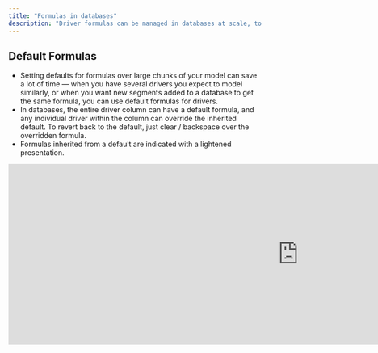 ```yaml
---
title: "Formulas in databases"
description: "Driver formulas can be managed in databases at scale, to make dimensional modeling more powerful."
---
```


## Default Formulas

- Setting defaults for formulas over large chunks of your model can save a lot of time — when you have several drivers you expect to model similarly, or when you want new segments added to a database to get the same formula, you can use default formulas for drivers.
- In databases, the entire driver column can have a default formula, and any individual driver within the column can override the inherited default. To revert back to the default, just clear / backspace over the overridden formula.
- Formulas inherited from a default are indicated with a lightened presentation.

<iframe width="1148" height="358" src="https://documentation.runwaydev.com/videos/Default-Formulas-Demo.mp4" title="YouTube video player" frameborder="0" allow="accelerometer; autoplay; clipboard-write; encrypted-media; gyroscope; picture-in-picture" allowfullscreen />

<video muted autoplay="true" loop playsinline="true" class src="https://documentation.runwaydev.com/videos/Default-Formulas-Demo.mp4" />

## Formula inheritance

- In order to make modeling at scale simple, as well as easy to override when needed, Runway applies smart defaults to fill in missing formulas when needed.
- In the formula editor, hovering will indicate where the formula is being inherited from.
- There’s a simple set of rules that dictates how driver formula inheritance and overrides work.

**Actuals formula** inheritance hierarchy:

1. Explicitly set **actuals formula** for the driver
2. Default actuals formula set for the **database column** the driver belongs to
3. Driver's **forecast formula** (if no actuals formula is set)

**Forecast formula** inheritance hierarchy:

1. Explicitly set **forecast formula** for the driver
2. Default forecast formula set for the **database column** the driver belongs to
3. Global default formula: `self * last month`

For example, if only the forecast formula on the column is set, all drivers in the column will inherit that same formula.

<Tip>
  Tip: When building chains of math / logic in databases, the timeseries view for databases is a great way to see how formulas chain together. You can see all the default formulas side-by-side, and edit them by clicking the **_ƒ_** for each driver to see how it impacts. \
  \
  You can find the timeseries view under **Customize \> View as \> Timeseries**\
  \
  ![images/databases/database-timeseries.png](/images/databases/database-timeseries.png)
</Tip>

## Dynamic Defaults for consistent modeling logic

<iframe width="1152" height="362" src="https://documentation.runwaydev.com/videos/This-Segment-Defaults-Simple.mp4" title="YouTube video player" frameborder="0" allow="accelerometer; autoplay; clipboard-write; encrypted-media; gyroscope; picture-in-picture" allowfullscreen />

In this example, we populate a default formula that uses the _This Segment_ utility in order to set similar logic for every segment in our database. Here’s also a diagram to explain how it works.

![Dim DB Overview Diagram Pn](/images/Dim-DB-Overview-Diagram.png)

## Dynamic Filters using dimension values

You may want to leverage a partial match on the dimensional segment - e.g. picking off just one attribute from the row. Luckily, _This Segment_ allows for matching across just a subset of dimensions in the segment or all of them, within the filter menu.

Let’s explore using an example where you want to understand the % of each product’s usage each customer consumes.

<iframe width="996" height="531" src="https://documentation.runwaydev.com/videos/Dimension-Filter-Partial-Match.mp4" title="YouTube video player" frameborder="0" allow="accelerometer; autoplay; clipboard-write; encrypted-media; gyroscope; picture-in-picture" allowfullscreen />

In the filter menu:

- If you want to match across **all** the dimensions in the segment (e.g. match on Customer Name \+ Product), you can use the “Segment” filter.
- To apply the dynamic filters individually, you can select the target dimension and then use the “This \<dimension name\>” option.
- Typically, using the formula pill that has the **database name and icon** in it will give you access to filter on all columns of the database, whereas picking the pill with only the driver name will only give you access to columns the driver is segmented-by.
  - More on segmentation `LINK <TO ADD>.`

![images/databases/partial-this-segment-filter.png](/images/databases/partial-this-segment-filter.png)

## Dynamic Filters using driver values

### Numeric Drivers

The fun doesn’t end there — there’s one more capability where This Segment can let you dynamically match on driver values, allowing you to use drivers to look up values, based on values of _another_ driver — similar to a VLOOKUP(), but more reliable since it’s based on dimensions, and an errant paste won’t break your model.

Let’s explore an example where you want to charge a different unit price to different customers, based on a set of usage tier thresholds.

Imagine you have usage tiers that look like this, and you’re trying to figure out how much to charge each customer.

![images/databases/dynamic-filters-overview.png](/images/databases/dynamic-filters-overview.png)

To perform this match, we can simply apply a formula that multiplies

`each customers # transactions` \* `unit price for their usage tier` .

We can use our filter operators and the _This Segment_ filter for driver values to achieve this as demonstrated below:

<iframe width="1144" height="395" src="https://documentation.runwaydev.com/videos/Dynamic-Driver-Value-Filters.mp4" title="YouTube video player" frameborder="0" allow="accelerometer; autoplay; clipboard-write; encrypted-media; gyroscope; picture-in-picture" allowfullscreen />

### Date Drivers

A similar filter option is available to do dynamic filtering based on the value of a date-typed driver: This is useful for `VLOOKUP()` type functionality on dates, which is highly leveraged in many cohort / revenue builds.

When filtering down a database using a date column, you will see an option for the filter value to be defined by a `<date driver value>`. Selecting this option lets you search for date drivers defined in your model. You have the option to use a dynamic selection via _This Segment_ to ensure that each segment uses a corresponding date driver to perform the filtering against the selected column.

<iframe width="673" height="478" src="https://documentation.runwaydev.com/videos/Dynamic-Date-Filters-Segment.mp4" title="YouTube video player" frameborder="0" allow="accelerometer; autoplay; clipboard-write; encrypted-media; gyroscope; picture-in-picture" allowfullscreen />